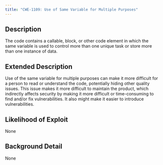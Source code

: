 ```yaml
---
title: "CWE-1109: Use of Same Variable for Multiple Purposes"
---
```


## Description
The code contains a callable, block, or other code element in
					which the same variable is used to control more than one unique task or store
					more than one instance of data.

## Extended Description
Use of the same variable for multiple purposes can make it more difficult for a person to read or understand the code, potentially hiding other quality issues.
This issue makes it more difficult to maintain the product, which indirectly affects security by making it more difficult or time-consuming to find and/or fix vulnerabilities.  It also might make it easier to introduce vulnerabilities.

## Likelihood of Exploit
None

## Background Detail
None
        
